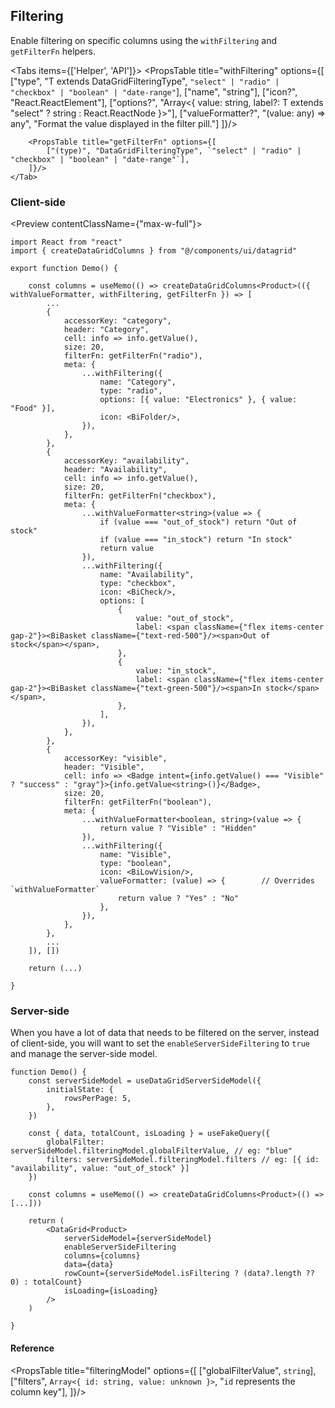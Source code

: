 
## Filtering

Enable filtering on specific columns using the `withFiltering` and `getFilterFn` helpers.

<Tabs items={['Helper', 'API']}>
    <Tab></Tab>
    <Tab>
        <PropsTable title="withFiltering" options={[
            ["type", "T extends DataGridFilteringType", `"select" | "radio" | "checkbox" | "boolean" | "date-range"`],
            ["name", "string"],
            ["icon?", "React.ReactElement"],
            ["options?", "Array\<{ value: string, label?: T extends \"select\" ? string : React.ReactNode }\>"],
            ["valueFormatter?", "(value: any) => any", "Format the value displayed in the filter pill."]
        ]}/>

        <PropsTable title="getFilterFn" options={[
            ["(type)", "DataGridFilteringType", `"select" | "radio" | "checkbox" | "boolean" | "date-range"`],
        ]}/>
    </Tab>
</Tabs>

### Client-side

<Preview contentClassName={"max-w-full"}>
    <DataGridClientFilteringExample/>
</Preview>

```tsx showLineNumbers /withFiltering/ /getFilterFn/
import React from "react"
import { createDataGridColumns } from "@/components/ui/datagrid"

export function Demo() {

    const columns = useMemo(() => createDataGridColumns<Product>(({ withValueFormatter, withFiltering, getFilterFn }) => [
        ...
        {
            accessorKey: "category",
            header: "Category",
            cell: info => info.getValue(),
            size: 20,
            filterFn: getFilterFn("radio"),
            meta: {
                ...withFiltering({
                    name: "Category",
                    type: "radio",
                    options: [{ value: "Electronics" }, { value: "Food" }],
                    icon: <BiFolder/>,
                }),
            },
        },
        {
            accessorKey: "availability",
            header: "Availability",
            cell: info => info.getValue(),
            size: 20,
            filterFn: getFilterFn("checkbox"),
            meta: {
                ...withValueFormatter<string>(value => {
                    if (value === "out_of_stock") return "Out of stock"
                    if (value === "in_stock") return "In stock"
                    return value
                }),
                ...withFiltering({
                    name: "Availability",
                    type: "checkbox",
                    icon: <BiCheck/>,
                    options: [
                        {
                            value: "out_of_stock",
                            label: <span className={"flex items-center gap-2"}><BiBasket className={"text-red-500"}/><span>Out of stock</span></span>,
                        },
                        {
                            value: "in_stock",
                            label: <span className={"flex items-center gap-2"}><BiBasket className={"text-green-500"}/><span>In stock</span></span>,
                        },
                    ],
                }),
            },
        },
        {
            accessorKey: "visible",
            header: "Visible",
            cell: info => <Badge intent={info.getValue() === "Visible" ? "success" : "gray"}>{info.getValue<string>()}</Badge>,
            size: 20,
            filterFn: getFilterFn("boolean"),
            meta: {
                ...withValueFormatter<boolean, string>(value => {
                    return value ? "Visible" : "Hidden"
                }),
                ...withFiltering({
                    name: "Visible",
                    type: "boolean",
                    icon: <BiLowVision/>,
                    valueFormatter: (value) => {        // Overrides `withValueFormatter`
                        return value ? "Yes" : "No"
                    },
                }),
            },
        },
        ...
    ]), [])

    return (...)

}
```

### Server-side

When you have a lot of data that needs to be filtered on the server, instead of client-side,
you will want to set the `enableServerSideFiltering` to `true` and manage the server-side model.

```tsx showLineNumbers {9,10,17,18,21}
function Demo() {
    const serverSideModel = useDataGridServerSideModel({
        initialState: {
            rowsPerPage: 5,
        },
    })

    const { data, totalCount, isLoading } = useFakeQuery({
        globalFilter: serverSideModel.filteringModel.globalFilterValue, // eg: "blue"
        filters: serverSideModel.filteringModel.filters // eg: [{ id: "availability", value: "out_of_stock" }]
    })

    const columns = useMemo(() => createDataGridColumns<Product>(() => [...]))

    return (
        <DataGrid<Product>
            serverSideModel={serverSideModel}
            enableServerSideFiltering
            columns={columns}
            data={data}
            rowCount={serverSideModel.isFiltering ? (data?.length ?? 0) : totalCount}
            isLoading={isLoading}
        />
    )

}
```

#### Reference

<PropsTable title="filteringModel" options={[
    ["globalFilterValue", `string`],
    ["filters", `Array<{ id: string, value: unknown }>`, "`id` represents the column key"],
]}/>
